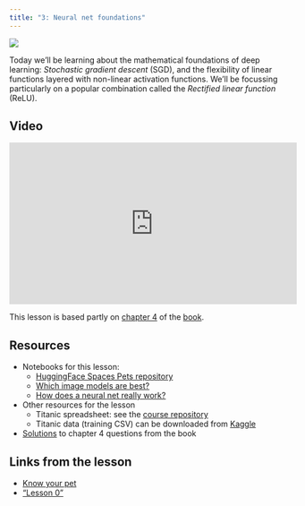 ```yaml
---
title: "3: Neural net foundations"
---
```


::: {layout="[30,70]"}

![](../images/bear_sunnies2.png)

Today we'll be learning about the mathematical foundations of deep learning: *Stochastic gradient descent* (SGD), and the flexibility of linear functions layered with non-linear activation functions. We'll be focussing particularly on a popular combination called the *Rectified linear function* (ReLU).

:::

## Video

<iframe width="514" height="289" src="https://www.youtube-nocookie.com/embed/hBBOjCiFcuo?modestbranding=1" title="fast.ai lesson 3" frameborder="0" allow="accelerometer; clipboard-write; encrypted-media; gyroscope; picture-in-picture" allowfullscreen></iframe>

This lesson is based partly on [chapter 4](https://github.com/fastai/fastbook/blob/master/04_mnist_basics.ipynb) of the [book](https://www.amazon.com/Deep-Learning-Coders-fastai-PyTorch/dp/1492045527).

## Resources

- Notebooks for this lesson:
  - [HuggingFace Spaces Pets repository](https://huggingface.co/spaces/jph00/pets/tree/main)
  - [Which image models are best?](https://www.kaggle.com/code/jhoward/which-image-models-are-best/)
  - [How does a neural net really work?](https://www.kaggle.com/code/jhoward/how-does-a-neural-net-really-work)
- Other resources for the lesson
  - Titanic spreadsheet: see the [course repository](https://github.com/fastai/course22)
  - Titanic data (training CSV) can be downloaded from [Kaggle](https://www.kaggle.com/competitions/titanic/)
- [Solutions ](https://forums.fast.ai/t/fastbook-chapter-4-questionnaire-solutions-wiki/67253) to chapter 4 questions from the book

## Links from the lesson

- [Know your pet](https://gettoknowyourpet.com/)
- ["Lesson 0"](https://www.youtube.com/watch?v=gGxe2mN3kAg)

